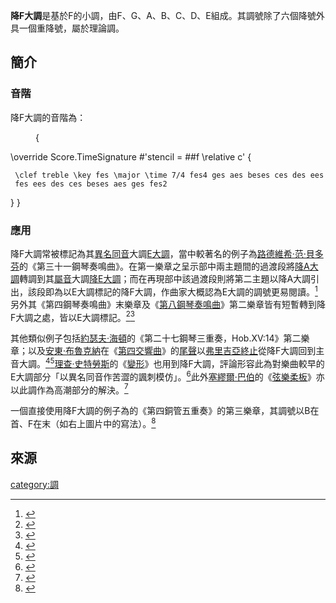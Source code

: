 {{Infobox musical scale
| name          = 降F大調
| image_name    = Db minor key signature.png
| relative      = [[降D小調|降D小調]]
| parallel      = [[降F小調|降F小調]]
| dominant      = [[降C大調|降C大調]]
| subdominant   = [[重降B大調|重降B大調]]
| enharmonic    = [[E大調|E大調]]
| first_pitch   = F{{music|flat}}
| second_pitch  = G{{music|flat}}
| third_pitch   = A{{music|flat}}
| fourth_pitch  = B{{music|doubleflat}}
| fifth_pitch   = C{{music|flat}}
| sixth_pitch   = D{{music|flat}}
| seventh_pitch = E{{music|flat}}
}}

'''降F大調'''是基於F{{music|flat}}的小調，由F{{music|flat}}、G{{music|flat}}、A{{music|flat}}、B{{music|doubleflat}}、C{{music|flat}}、D{{music|flat}}、E{{music|flat}}組成。其調號除了六個降號外具一個重降號，屬於理論調。

== 簡介 ==
=== 音階 ===
降F大調的音階為：
:<score vorbis="1" lang="lilypond">  {
\override Score.TimeSignature #'stencil = ##f
\relative c' {
  \clef treble \key fes \major \time 7/4 fes4 ges aes beses ces des ees fes ees des ces beses aes ges fes2
} }
</score>

=== 應用 ===
降F大調常被標記為其[[異名同音|異名同音]]大調[[E大調|E大調]]，當中較著名的例子為[[路德維希·范·貝多芬|路德維希·范·貝多芬]]的《第三十一鋼琴奏鳴曲》。在第一樂章之呈示部中兩主題間的過渡段將[[降A大調|降A大調]]轉調到其[[屬音|屬音]]大調[[降E大調|降E大調]]；而在再現部中該過渡段則將第二主題以降A大調引出，該段即為以E大調標記的降F大調，作曲家大概認為E大調的調號更易閱讀。<ref>{{cite web|author=Donald Betts|date=2005|url=http://innig.net./music/betts-innervoice/|work=The Inner Voice|title=Beethoven’s Piano Sonata Opus 110|accessdate=2020-07-20|archive-date=2019-12-02|archive-url=https://web.archive.org/web/20191202213553/https://innig.net/music/betts-innervoice/|dead-url=no}}</ref>另外其《第四鋼琴奏鳴曲》末樂章及《[[第8钢琴奏鸣曲_(贝多芬)|第八鋼琴奏鳴曲]]》第二樂章皆有短暫轉到降F大調之處，皆以E大調標記。<ref>{{cite web|last=Gundersen|first=Finn S.|url=https://www.chandos.net/chanimages/Booklets/CH10960.pdf|title=Beethoven Piano Sonatas|year=2012|accessdate=2020-07-20|archive-date=2020-07-20|archive-url=https://web.archive.org/web/20200720074529/https://www.chandos.net/chanimages/Booklets/CH10960.pdf|dead-url=no}}</ref><ref>{{cite web|last=Davie|first=Cedric T.|title=Musical Structure and Design|publisher=Courier Dover Publications|year=2014|isbn=9780486172767|page=50}}</ref>

其他類似例子包括[[約瑟夫·海頓|約瑟夫·海頓]]的《第二十七鋼琴三重奏，Hob.XV:14》第二樂章；以及[[安東·布魯克納|安東·布魯克納]]在《[[第4號交響曲_(布魯克納)|第四交響曲]]》的[[尾聲|尾聲]]以[[終止式#正格半终止|弗里吉亞終止]]從降F大調回到主音大調。<ref>{{cite book|title=Elements of Sonata Theory: Norms, Types, and Deformations in the Late-Eighteenth-Century Sonata|url=https://archive.org/details/elementssonatath00hepo|author=James Arnold Hepokoski and Warren Darcy|pages=[https://archive.org/details/elementssonatath00hepo/page/n357 326]|date=2006|publisher=Oxford University Press|isbn=0-19-514640-9}}</ref><ref>{{cite book|title=Bruckner's Symphonies: Analysis, Reception and Cultural Politics|url=https://archive.org/details/brucknerssymphon00hort|author=Julian Horton|pages=[https://archive.org/details/brucknerssymphon00hort/page/n138 127]|date=2004|publisher=Cambridge University Press|isbn=0-521-82354-4}}</ref>[[理查·史特勞斯|理查·史特勞斯]]的《[[變形_(交響詩)|變形]]》也用到降F大調，評論形容此為對樂曲較早的E大調部分「以異名同音作苦澀的諷刺模仿」。<ref>{{cite book|title=Richard Strauss: New Perspectives on the Composer and His Work|author=Bryan Randolph Gilliam|pages=237|date=1998|publisher=Duke University Press|isbn=0-8223-2114-9}}</ref>此外[[塞繆爾·巴伯|塞繆爾·巴伯]]的《[[弦樂柔板|弦樂柔板]]》亦以此調作為高潮部分的解決。<ref>{{cite web|author=CRAIG STUART SAPP|date=2005-06|url=https://ccrma.stanford.edu/~craig/papers/05/p3d-sapp.pdf|title=Visual Hierarchical Key Analysis|accessdate=2020-07-20|archive-date=2016-08-18|archive-url=https://web.archive.org/web/20160818145808/https://ccrma.stanford.edu/~craig/papers/05/p3d-sapp.pdf|dead-url=no}}</ref>

一個直接使用降F大調的例子為{{link-en|維克托·埃瓦爾德|Victor Ewald}}的《第四銅管五重奏》的第三樂章，其調號以B{{music|doubleflat}}在首、F{{music|flat}}在末（如右上圖片中的寫法）。<ref>{{cite web|title=Ewald, Victor Quintet No 4 in Ab, op 8|url=https://www.hickeys.com/music/brass/brass_ensembles/brass_quintets/products/sku035994-ewald-victor-quintet-no-4-in-ab-op-8.php|work=Hickey's Music Center|accessdate=2020-07-20|archive-date=2020-07-20|archive-url=https://web.archive.org/web/20200720074533/https://www.hickeys.com/music/brass/brass_ensembles/brass_quintets/products/sku035994-ewald-victor-quintet-no-4-in-ab-op-8.php|dead-url=no}}</ref>

== 來源 ==
{{reflist|30em}}

{{Circle of fifths}}
[[category:調|category:調]]